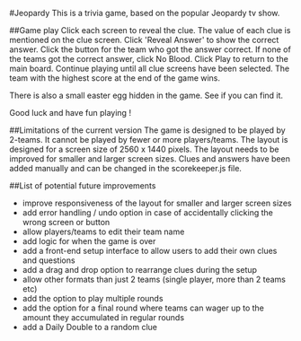 #Jeopardy
This is a trivia game, based on the popular Jeopardy tv show.

##Game play
Click each screen to reveal the clue. The value of each clue is mentioned on the clue screen.
Click 'Reveal Answer' to show the correct answer.
Click the button for the team who got the answer correct. If none of the teams got the correct answer, click No Blood.
Click Play to return to the main board.
Continue playing until all clue screens have been selected.
The team with the highest score at the end of the game wins.

There is also a small easter egg hidden in the game. See if you can find it.

Good luck and have fun playing !

##Limitations of the current version
The game is designed to be played by 2-teams. It cannot be played by fewer or more players/teams.
The layout is designed for a screen size of 2560 x 1440 pixels. The layout needs to be improved for smaller and larger screen sizes.
Clues and answers have been added manually and can be changed in the scorekeeper.js file.

##List of potential future improvements

- improve responsiveness of the layout for smaller and larger screen sizes
- add error handling / undo option in case of accidentally clicking the wrong screen or button
- allow players/teams to edit their team name
- add logic for when the game is over
- add a front-end setup interface to allow users to add their own clues and questions
- add a drag and drop option to rearrange clues during the setup
- allow other formats than just 2 teams (single player, more than 2 teams etc)
- add the option to play multiple rounds
- add the option for a final round where teams can wager up to the amount they accumulated in regular rounds
- add a Daily Double to a random clue
